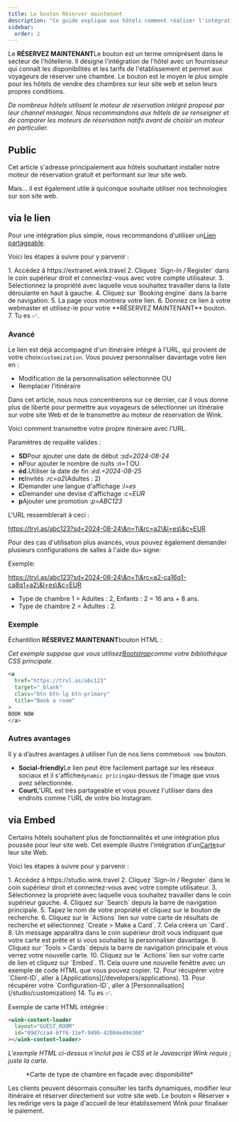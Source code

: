 ```yaml
---
title: Le bouton Réserver maintenant
description: "Ce guide explique aux hôtels comment réaliser l'intégration la plus simple avec Wink avec un bouton «\_Réserver maintenant\_»."
sidebar:
  order: 2
---
```


Le **RÉSERVEZ MAINTENANT**Le bouton est un terme omniprésent dans le secteur de l'hôtellerie. Il désigne l'intégration de l'hôtel avec un fournisseur qui connaît les disponibilités et les tarifs de l'établissement et permet aux voyageurs de réserver une chambre. Le bouton est le moyen le plus simple pour les hôtels de vendre des chambres sur leur site web et selon leurs propres conditions.

*De nombreux hôtels utilisent le moteur de réservation intégré proposé par leur channel manager. Nous recommandons aux hôtels de se renseigner et de comparer les moteurs de réservation natifs avant de choisir un moteur en particulier.*

## Public

Cet article s'adresse principalement aux hôtels souhaitant installer notre moteur de réservation gratuit et performant sur leur site web.

Mais… il est également utile à quiconque souhaite utiliser nos technologies sur son site web.

## via le lien

Pour une intégration plus simple, nous recommandons d'utiliser un[Lien partageable](/studio/shareable-links).

Voici les étapes à suivre pour y parvenir :

<Steps>
  1. Accédez à https://extranet.wink.travel
  2. Cliquez `Sign-In / Register` dans le coin supérieur droit et connectez-vous avec votre compte utilisateur.
  3. Sélectionnez la propriété avec laquelle vous souhaitez travailler dans la liste déroulante en haut à gauche.
  4. Cliquez sur `Booking engine` dans la barre de navigation.
  5. La page vous montrera votre lien.
  6. Donnez ce lien à votre webmaster et utilisez-le pour votre **RÉSERVEZ MAINTENANT** bouton.
  7. Tu es ✅.
</Steps>


### Avancé

Le lien est déjà accompagné d'un itinéraire intégré à l'URL, qui provient de votre choix`customization`.
Vous pouvez personnaliser davantage votre lien en :

* Modification de la personnalisation sélectionnée OU
* Remplacer l'itinéraire

Dans cet article, nous nous concentrerons sur ce dernier, car il vous donne plus de liberté pour permettre aux voyageurs de sélectionner un itinéraire sur votre site Web et de le transmettre au moteur de réservation de Wink.

Voici comment transmettre votre propre itinéraire avec l'URL.

Paramètres de requête valides :

* **SD**Pour ajouter une date de début :*sd=2024-08-24*
* **n**Pour ajouter le nombre de nuits :*n=1* OU
* **éd.**&#x55;tiliser la date de fin :*éd.=2024-08-25*
* **rc**Invités :*rc=a2*(Adultes : 2)
* **l**Demander une langue d'affichage :*l=es*
* **c**Demander une devise d'affichage :*c=EUR*
* **p**Ajouter une promotion :*p=ABC123*

L'URL ressemblerait à ceci :

https://trvl.as/abc123?sd=2024-08-24\&n=1\&rc=a2\&l=es\&c=EUR

Pour des cas d'utilisation plus avancés, vous pouvez également demander plusieurs configurations de salles à l'aide du`+` signe:

Exemple:

https://trvl.as/abc123?sd=2024-08-24\&n=1\&rc=a2-ca16q1-ca8q1+a2\&l=es\&c=EUR

* Type de chambre 1 = Adultes : 2, Enfants : 2 = 16 ans + 8 ans.
* Type de chambre 2 = Adultes : 2.

### Exemple

Échantillon **RÉSERVEZ MAINTENANT**bouton HTML :

*Cet exemple suppose que vous utilisez[Bootstrap](https://getbootstrap.com)comme votre bibliothèque CSS principale.*

```html
<a
  href="https://trvl.as/abc123"
  target="_blank"
  class="btn btn-lg btn-primary"
  title="Book a room"
>
BOOK NOW
</a>
```

### Autres avantages

Il y a d’autres avantages à utiliser l’un de nos liens comme`book now` bouton.

* **Social-friendly**Le lien peut être facilement partagé sur les réseaux sociaux et il s'affiche`dynamic pricing`au-dessus de l'image que vous avez sélectionnée.
* **Court**L'URL est très partageable et vous pouvez l'utiliser dans des endroits comme l'URL de votre bio Instagram.

## via Embed

Certains hôtels souhaitent plus de fonctionnalités et une intégration plus poussée pour leur site web. Cet exemple illustre l'intégration d'un[Carte](/studio/cards)sur leur site Web.

Voici les étapes à suivre pour y parvenir :

<Steps>
  1. Accédez à https://studio.wink.travel
  2. Cliquez `Sign-In / Register` dans le coin supérieur droit et connectez-vous avec votre compte utilisateur.
  3. Sélectionnez la propriété avec laquelle vous souhaitez travailler dans le coin supérieur gauche.
  4. Cliquez sur `Search` depuis la barre de navigation principale.
  5. Tapez le nom de votre propriété et cliquez sur le bouton de recherche.
  6. Cliquez sur le `Actions` lien sur votre carte de résultats de recherche et sélectionnez `Create > Make a Card`.
  7. Cela créera un `Card`.
  8. Un message apparaîtra dans le coin supérieur droit vous indiquant que votre carte est prête et si vous souhaitez la personnaliser davantage.
  9. Cliquez sur `Tools > Cards` depuis la barre de navigation principale et vous verrez votre nouvelle carte.
  10. Cliquez sur le `Actions` lien sur votre carte de lien et cliquez sur `Embed`.
  11. Cela ouvre une nouvelle fenêtre avec un exemple de code HTML que vous pouvez copier.
  12. Pour récupérer votre `Client-ID`, aller à [Applications](/developers/applications).
  13. Pour récupérer votre `Configuration-ID`, aller à [Personnalisation](/studio/customization)
  14. Tu es ✅.
</Steps>


Exemple de carte HTML intégrée :

```html
<wink-content-loader
  layout="GUEST_ROOM"
  id="09d7cca4-6ff6-11ef-949b-42004e494300"
></wink-content-loader>
```

*L'exemple HTML ci-dessus n'inclut pas le CSS et le Javascript Wink requis ; juste la carte.*

<figure>
  <CloudinaryImage width="350" height="829" resize="scale" quality="best" alt="Aperçu de la carte" src="academy/card-example" errorImage="noimage_opaque_nyrtl0.png" />

  <figcaption>*Carte de type de chambre en façade avec disponibilité*</figcaption>
</figure>


Les clients peuvent désormais consulter les tarifs dynamiques, modifier leur itinéraire et réserver directement sur votre site web. Le bouton « Réserver » les redirige vers la page d'accueil de leur établissement Wink pour finaliser le paiement.

